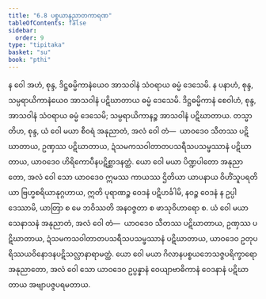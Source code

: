 ```yaml
---
title: "6.8 ပစ္စယာနုညာတကာရဏ"
tableOfContents: false
sidebar:
  order: 9
type: "tipitaka"
basket: "su"
book: "pthi"
---
```



<DynamicBreadcrumb />

<Division number="182" book="pthi" e="ch" v="8" p="107">

<Paragraph number="360" book="pthi">
န ဝေါ အဟံ, စုန္ဒ, ဒိဋ္ဌဓမ္မိကာနံယေဝ အာသဝါနံ သံဝရာယ ဓမ္မံ ဒေသေမိ. န ပနာဟံ, စုန္ဒ, သမ္ပရာယိကာနံယေဝ အာသဝါနံ ပဋိဃာတာယ ဓမ္မံ ဒေသေမိ. ဒိဋ္ဌဓမ္မိကာနံ စေဝါဟံ, စုန္ဒ, အာသဝါနံ သံဝရာယ ဓမ္မံ ဒေသေမိ; သမ္ပရာယိကာနဉ္စ အာသဝါနံ ပဋိဃာတာယ. တသ္မာတိဟ, စုန္ဒ, ယံ ဝေါ မယာ စီဝရံ အနုညာတံ, အလံ ဝေါ တံ—  ယာဝဒေဝ သီတဿ ပဋိဃာတာယ, ဥဏှဿ ပဋိဃာတာယ, ဍံသမကသဝါတာတပသရီသပသမ္ဖဿာနံ ပဋိဃာတာယ, ယာဝဒေဝ ဟိရိကောပီနပဋိစ္ဆာဒနတ္ထံ. ယော ဝေါ မယာ ပိဏ္ဍပါတော အနုညာတော, အလံ ဝေါ သော ယာဝဒေဝ ဣမဿ ကာယဿ ဌိတိယာ ယာပနာယ ဝိဟိံသူပရတိယာ ဗြဟ္မစရိယာနုဂ္ဂဟာယ, ဣတိ ပုရာဏဉ္စ ဝေဒနံ ပဋိဟင်္ခါမိ, နဝဉ္စ ဝေဒနံ န ဥပ္ပါဒေဿာမိ, ယာတြာ စ မေ ဘဝိဿတိ အနဝဇ္ဇတာ စ ဖာသုဝိဟာရော စ. ယံ ဝေါ မယာ သေနာသနံ အနုညာတံ, အလံ ဝေါ တံ—  ယာဝဒေဝ သီတဿ ပဋိဃာတာယ, ဥဏှဿ ပဋိဃာတာယ, ဍံသမကသဝါတာတပသရီသပသမ္ဖဿာနံ ပဋိဃာတာယ, ယာဝဒေဝ ဥတုပရိဿယဝိနောဒနပဋိသလ္လာနာရာမတ္ထံ. ယော ဝေါ မယာ ဂိလာနပစ္စယဘေသဇ္ဇပရိက္ခာရော အနုညာတော, အလံ ဝေါ သော ယာဝဒေဝ ဥပ္ပန္နာနံ ဝေယျာဗာဓိကာနံ ဝေဒနာနံ ပဋိဃာတာယ အဗျာပဇ္ဇပရမတာယ.
</Paragraph>
</Division>